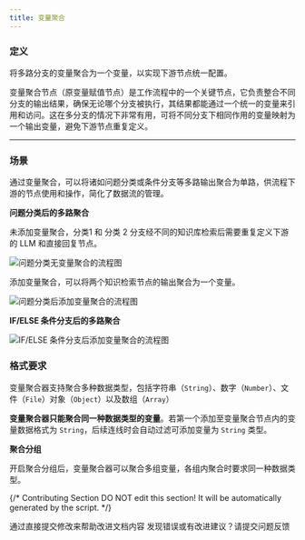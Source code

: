 ```yaml
---
title: 变量聚合
---
```


### 定义

将多路分支的变量聚合为一个变量，以实现下游节点统一配置。

变量聚合节点（原变量赋值节点）是工作流程中的一个关键节点，它负责整合不同分支的输出结果，确保无论哪个分支被执行，其结果都能通过一个统一的变量来引用和访问。这在多分支的情况下非常有用，可将不同分支下相同作用的变量映射为一个输出变量，避免下游节点重复定义。

***

### 场景

通过变量聚合，可以将诸如问题分类或条件分支等多路输出聚合为单路，供流程下游的节点使用和操作，简化了数据流的管理。

**问题分类后的多路聚合**

未添加变量聚合，分类1 和 分类 2 分支经不同的知识库检索后需要重复定义下游的 LLM 和直接回复节点。

<Frame caption="问题分类（无变量聚合）">
  <img src="https://assets-docs.dify.ai/dify-enterprise-mintlify/zh_CN/guides/workflow/node/7a7c91663c3799ce9d056b013d5df29c.png" alt="问题分类无变量聚合的流程图" />
</Frame>

添加变量聚合，可以将两个知识检索节点的输出聚合为一个变量。

<Frame caption="问题分类后的多路聚合">
  <img src="https://assets-docs.dify.ai/dify-enterprise-mintlify/zh_CN/guides/workflow/node/78e088e16a409cc18552b21bec98bc01.png" alt="问题分类后添加变量聚合的流程图" />
</Frame>

**IF/ELSE 条件分支后的多路聚合**

<Frame caption="IF/ELSE 条件分支后的多路聚合">
  <img src="https://assets-docs.dify.ai/dify-enterprise-mintlify/zh_CN/guides/workflow/node/da33064c784fc44c19b532a6d873cfaf.png" alt="IF/ELSE 条件分支后添加变量聚合的流程图" />
</Frame>

### 格式要求

变量聚合器支持聚合多种数据类型，包括字符串（`String`）、数字（`Number`）、文件（`File`）对象（`Object`）以及数组（`Array`）

**变量聚合器只能聚合同一种数据类型的变量**。若第一个添加至变量聚合节点内的变量数据格式为 `String`，后续连线时会自动过滤可添加变量为 `String` 类型。

**聚合分组**

开启聚合分组后，变量聚合器可以聚合多组变量，各组内聚合时要求同一种数据类型。

{/*
Contributing Section
DO NOT edit this section!
It will be automatically generated by the script.
*/}

<CardGroup cols="2">
    <Card
        title="编辑此页面"
        icon="pen-to-square"
        href="https://github.com/langgenius/dify-docs-mintlify/edit/main/zh-hans/guides/workflow/node/variable-aggregator.mdx"
    >
        通过直接提交修改来帮助改进文档内容
    </Card>
    <Card
        title="提交问题"
        icon="github"
        href="https://github.com/langgenius/dify-docs-mintlify/issues/new?title=文档问题%3A%20ble-aggrega&body=%23%23%20问题描述%0A%3C%21--%20请简要描述你发现的问题%20--%3E%0A%0A%23%23%20页面链接%0Ahttps%3A%2F%2Fgithub.com%2Flanggenius%2Fdify-docs-mintlify%2Fblob%2Fmain%2Fzh-hans/guides/workflow/node%2Fvariable-aggregator.mdx%0A%0A%23%23%20建议修改%0A%3C%21--%20如果有具体的修改建议，请在此说明%20--%3E%0A%0A%3C%21--%20感谢你对文档质量的关注！%20--%3E"
    >
        发现错误或有改进建议？请提交问题反馈
    </Card>
</CardGroup>
